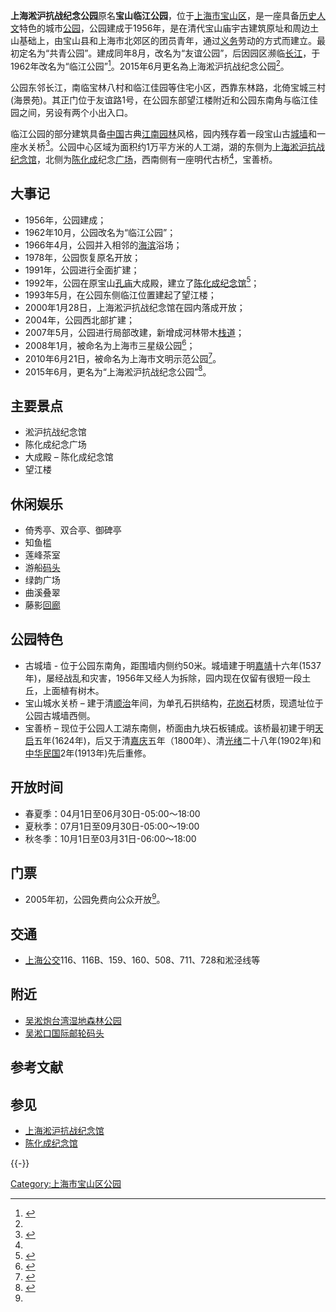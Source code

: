 {{Infobox park
|park        = 宝山临江公园
|image       =
|image size  = 200px
|alt         = 
|caption     = 
|type        = 城市公园
|location    = {{flagicon|PRC}}[[上海市|上海市]][[宝山区_(上海市)|宝山区]]友谊路1号
|coordinates = {{coord|31.409|121.493|type:landmark|display=inline,title}}
|size        = 约11万平方米
|opened      = 1956年
|operator    = 
|visitors    = 
|status      = 全年开放
|website     =
}}

'''上海淞沪抗战纪念公园'''原名'''宝山临江公园'''，位于[[上海市|上海市]][[宝山区_(上海市)|宝山区]]，是一座具备[[历史|历史]][[人文|人文]]特色的城市[[公园|公园]]，公园建成于1956年，是在清代宝山庙宇古建筑原址和周边土山基础上，由宝山县和上海市北郊区的团员青年，通过[[义务|义务]]劳动的方式而建立。最初定名为“共青公园”。建成同年8月，改名为“友谊公园”，后因园区濒临[[长江|长江]]，于1962年改名为“临江公园”<ref name="multiple">{{Cite web|url =http://service.shanghai.gov.cn/newdtbs/QueryPlatform/PublicFacilitiesQuery2_107_10023.html|title =宝山临江公园|date =2011-11-07|publisher =上海市人民政府|access-date =2014-05-22|archive-url =https://web.archive.org/web/20140522192525/http://service.shanghai.gov.cn/newdtbs/QueryPlatform/PublicFacilitiesQuery2_107_10023.html|archive-date =2014-05-22|dead-url =yes}}</ref>。2015年6月更名為上海淞沪抗战纪念公园<ref name=更名/>。

公园东邻长江，南临宝林八村和临江佳园等住宅小区，西靠东林路，北倚宝城三村(海景苑)。其正门位于友谊路1号，在公园东部望江楼附近和公园东南角与临江佳园之间，另设有两个小出入口。

临江公园的部分建筑具备[[中国|中国]]古典[[江南|江南]][[园林|园林]]风格，园内残存着一段宝山古[[城墙|城墙]]和一座水关桥<ref name="shtong">{{Cite web|url =http://shtong.gov.cn/newsite/node2/node71994/node82435/node82463/index.html|title =临江公园|publisher =上海市地方志办公室|accessdate =2019-04-15|archive-date =2015-09-25|archive-url =https://web.archive.org/web/20150925064937/http://www.shtong.gov.cn/Newsite/node2/node71994/node82435/node82463/index.html|dead-url =no}}</ref>。公园中心区域为面积约1万平方米的人工湖，湖的东侧为[[上海淞沪抗战纪念馆|上海淞沪抗战纪念馆]]，北侧为[[陈化成|陈化成]]纪念[[广场|广场]]，西南侧有一座明代古桥<ref name="shtong" />，宝善桥。

==大事记==
*1956年，公园建成；
*1962年10月，公园改名为“临江公园”；
*1966年4月，公园并入相邻的[[海滨|海滨]]浴场；
*1978年，公园恢复原名开放；
*1991年，公园进行全面扩建；
*1992年，公园在原宝山[[孔庙|孔庙]]大成殿，建立了[[陈化成纪念馆|陈化成纪念馆]]<ref>{{Cite web|url =http://lhsr.sh.gov.cn/sites/lhsr/neirong.aspx?infid=91bb901b-7cc4-4389-98e2-2e774925c55f&ctgid=94bd5dca-f2ae-43e0-b2ef-68015bd12f83|title =宝山临江公园|date =2011-11-07|publisher =上海市绿化和市容管理局|accessdate =2014-05-22|archive-date =2014-05-22|archive-url =https://web.archive.org/web/20140522230107/http://lhsr.sh.gov.cn/sites/lhsr/neirong.aspx?infid=91bb901b-7cc4-4389-98e2-2e774925c55f&ctgid=94bd5dca-f2ae-43e0-b2ef-68015bd12f83|dead-url =no}}</ref>；
*1993年5月，在公园东侧临江位置建起了望江楼；
*2000年1月28日，上海淞沪抗战纪念馆在园内落成开放；
*2004年，公园西北部扩建；
*2007年5月，公园进行局部改建，新增成河林带木[[栈道|栈道]]；
*2008年1月，被命名为上海市三星级公园<ref>{{Cite web|url =http://lhsr.sh.gov.cn/sites/lhsr/neirong.aspx?infid=c25076c1-5d8e-4d8e-a343-a531f9c9c0cd&ctgid=fc45fb5b-3ac3-474b-8458-16c20bd2fc17|title =上海市绿化管理局关于命名2007年度上海市星级公园、优美绿地景点和绿化景观道路的通知|date =2008-02-01|publisher =上海市绿化和市容管理局|accessdate =2014-05-22|archive-date =2014-05-22|archive-url =https://web.archive.org/web/20140522224601/http://lhsr.sh.gov.cn/sites/lhsr/neirong.aspx?infid=c25076c1-5d8e-4d8e-a343-a531f9c9c0cd&ctgid=fc45fb5b-3ac3-474b-8458-16c20bd2fc17|dead-url =no}}</ref>；
*2010年6月21日，被命名为上海市文明示范公园<ref>{{Cite web |url =http://lhsr.sh.gov.cn/sites/lhsr/neirong.aspx?ctgid=bbda8a85-68d3-4da8-80ff-98133fac8103&infid=694df102-a6ee-46de-98ef-ade5ed7ca9d0 |title =关于命名第二批上海市文明示范公园的通知 |date =2010-06-21 |publisher =上海市绿化和市容管理局 |access-date =2014-05-22 |archive-date =2019-05-10 |archive-url =https://web.archive.org/web/20190510094918/http://lhsr.sh.gov.cn/sites/lhsr/neirong.aspx?ctgid=bbda8a85-68d3-4da8-80ff-98133fac8103&infid=694df102-a6ee-46de-98ef-ade5ed7ca9d0 }}</ref>。
*2015年6月，更名为“上海淞沪抗战纪念公园”<ref name=更名>{{cite news |title=上海淞沪抗战纪念公园正式开放 |url=http://www.gov.cn/xinwen/2015-09/03/content_2924511.htm |accessdate=2020-10-18 |archive-date=2020-11-05 |archive-url=https://web.archive.org/web/20201105201452/http://www.gov.cn/xinwen/2015-09/03/content_2924511.htm |dead-url=no }}</ref>。
==主要景点==
*淞沪抗战纪念馆 
*陈化成纪念广场 
*大成殿 – 陈化成纪念馆
*望江楼 

==休闲娱乐==
*倚秀亭、双合亭、御碑亭
*知鱼槛
*莲峰茶室
*游船[[码头|码头]]
*绿韵广场
*曲溪叠翠
*藤影[[回廊|回廊]]

==公园特色==
*古城墙 - 位于公园东南角，距围墙内侧约50米。城墙建于明[[嘉靖|嘉靖]]十六年(1537年)，屡经战乱和灾害，1956年又经人为拆除，园内现在仅留有很短一段土丘，上面植有树木。
*宝山城水关桥 – 建于清[[顺治|顺治]]年间，为单孔石拱结构，[[花岗石|花岗石]]材质，现遗址位于公园古城墙西侧。
*宝善桥 – 现位于公园人工湖东南侧，桥面由九块石板铺成。该桥最初建于明[[天启|天启]]五年(1624年)，后又于清[[嘉庆|嘉庆]]五年（1800年）、清[[光绪|光绪]]二十八年(1902年)和[[中华民国|中华民国]]2年(1913年)先后重修。

==开放时间==
*春夏季：04月1日至06月30日-05:00～18:00
*夏秋季：07月1日至09月30日-05:00～19:00
*秋冬季：10月1日至03月31日-06:00～18:00

==门票==
* 2005年初，公园免费向公众开放<ref name="multiple" />。

== 交通 ==
* [[上海公交|上海公交]]116、116B、159、160、508、711、728和淞泾线等

== 附近 ==
* [[吴淞炮台湾湿地森林公园|吴淞炮台湾湿地森林公园]]
* [[吴淞口国际邮轮码头|吴淞口国际邮轮码头]] 

== 参考文献 ==
{{Reflist|2}}

== 参见 ==
{{Portal box|上海}}
* [[上海淞沪抗战纪念馆|上海淞沪抗战纪念馆]]
* [[陈化成纪念馆|陈化成纪念馆]]

{{-}}
{{上海公园}}

[[Category:上海市宝山区公园|Category:上海市宝山区公园]]